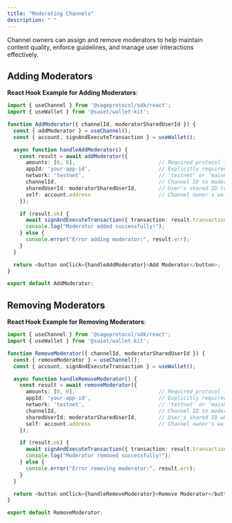 ```yaml
---
title: "Moderating Channels"
description: " "
---
```


Channel owners can assign and remove moderators to help maintain content quality, enforce guidelines, and manage user interactions effectively.

## Adding Moderators

**React Hook Example for Adding Moderators**:

```typescript
import { useChannel } from '@sageprotocol/sdk/react';
import { useWallet } from '@suiet/wallet-kit';

function AddModerator({ channelId, moderatorSharedUserId }) {
  const { addModerator } = useChannel();
  const { account, signAndExecuteTransaction } = useWallet();

  async function handleAddModerator() {
    const result = await addModerator({
      amounts: [0, 0],                           // Required protocol fees
      appId: 'your-app-id',                      // Explicitly required application ID
      network: 'testnet',                        // 'testnet' or 'mainnet'
      channelId,                                 // Channel ID to moderate
      sharedUserId: moderatorSharedUserId,       // User's shared ID to grant moderator role
      self: account.address                      // Channel owner's wallet address
    });

    if (result.ok) {
      await signAndExecuteTransaction({ transaction: result.transaction });
      console.log("Moderator added successfully!");
    } else {
      console.error("Error adding moderator:", result.err);
    }
  }

  return <button onClick={handleAddModerator}>Add Moderator</button>;
}

export default AddModerator;
```

## Removing Moderators

**React Hook Example for Removing Moderators**:

```typescript
import { useChannel } from '@sageprotocol/sdk/react';
import { useWallet } from '@suiet/wallet-kit';

function RemoveModerator({ channelId, moderatorSharedUserId }) {
  const { removeModerator } = useChannel();
  const { account, signAndExecuteTransaction } = useWallet();

  async function handleRemoveModerator() {
    const result = await removeModerator({
      amounts: [0, 0],                           // Required protocol fees
      appId: 'your-app-id',                      // Explicitly required application ID
      network: 'testnet',                        // 'testnet' or 'mainnet'
      channelId,                                 // Channel ID to moderate
      sharedUserId: moderatorSharedUserId,       // User's shared ID whose moderator role will be revoked
      self: account.address                      // Channel owner's wallet address
    });

    if (result.ok) {
      await signAndExecuteTransaction({ transaction: result.transaction });
      console.log("Moderator removed successfully!");
    } else {
      console.error("Error removing moderator:", result.err);
    }
  }

  return <button onClick={handleRemoveModerator}>Remove Moderator</button>;
}

export default RemoveModerator;
```